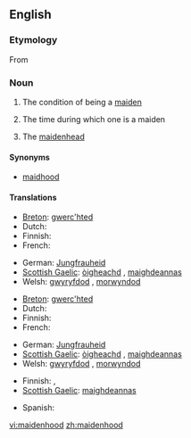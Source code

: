 ==English==

===Etymology===
From {{etyl|enm|en}}

===Noun===
{{en-noun|s|-}}

# {{uncountable}} The condition of being a [[maiden]]
# {{uncountable}} The time during which one is a maiden
# {{countable}} The [[maidenhead]]

====Synonyms====
* [[maidhood]]

====Translations====
{{trans-top|condition of being maiden}}
* [[Breton]]: [[gwerc'hted]]
* Dutch: {{t+|nl|maagdelijkheid}}
* Finnish: {{t-|fi|neitsyys}}
* French: {{t+|fr|virginité}}
{{trans-mid}}
* German: [[Jungfrauheid]]
* [[Scottish Gaelic]]: [[òigheachd]] {{f}}, [[maighdeannas]] {{m}}
* Welsh: [[gwyryfdod]] {{m}}, [[morwyndod]] {{m}}
{{trans-bottom}}

{{trans-top|time during which one is maiden}}
* [[Breton]]: [[gwerc'hted]]
* Dutch: {{t+|nl|maagdelijkheid}}
* Finnish: {{t-|fi|neitsyys}}
* French: {{t+|fr|virginité}}
{{trans-mid}}
* German: [[Jungfrauheid]]
* [[Scottish Gaelic]]: [[òigheachd]] {{f}}, [[maighdeannas]] {{m}}
* Welsh: [[gwyryfdod]] {{m}}, [[morwyndod]] {{m}}
{{trans-bottom}}

{{trans-top|maidenhead}}
* Finnish: {{t-|fi|neitsyys}}, {{t-|fi|immenkalvo}}
* [[Scottish Gaelic]]: [[maighdeannas]] {{m}}
{{trans-mid}}
* Spanish: {{t-|es|virginidad}}
{{trans-bottom}}

[[vi:maidenhood]]
[[zh:maidenhood]]